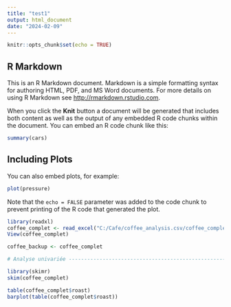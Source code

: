 ```yaml
---
title: "test1"
output: html_document  
date: "2024-02-09"
---
```


```r
knitr::opts_chunk$set(echo = TRUE)
```

## R Markdown

This is an R Markdown document. Markdown is a simple formatting syntax for authoring HTML, PDF, and MS Word documents. For more details on using R Markdown see <http://rmarkdown.rstudio.com>.

When you click the **Knit** button a document will be generated that includes both content as well as the output of any embedded R code chunks within the document. You can embed an R code chunk like this:

```r
summary(cars)
```

## Including Plots

You can also embed plots, for example:

```r
plot(pressure)
```

Note that the `echo = FALSE` parameter was added to the code chunk to prevent printing of the R code that generated the plot.

```r
library(readxl)
coffee_complet <- read_excel("C:/Cafe/coffee_analysis.csv/coffee_complet.xlsx")
View(coffee_complet)

coffee_backup <- coffee_complet

# Analyse univariée -------------------------------------------------------

library(skimr)
skim(coffee_complet)
```
```r
table(coffee_complet$roast)
barplot(table(coffee_complet$roast))
```

